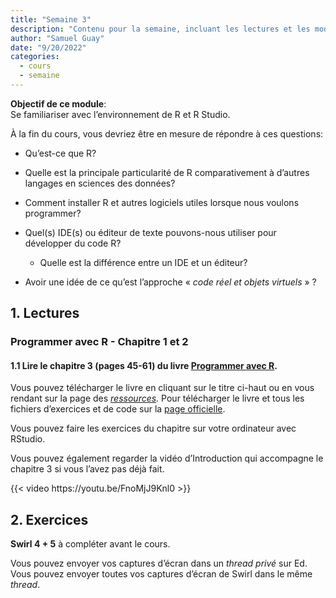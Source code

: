 ```yaml
---
title: "Semaine 3"
description: "Contenu pour la semaine, incluant les lectures et les modules"
author: "Samuel Guay"
date: "9/20/2022"
categories:
  - cours
  - semaine
---
```


**Objectif de ce module**:\
Se familiariser avec l'environnement de R et R Studio.

À la fin du cours, vous devriez être en mesure de répondre à ces questions:

-   Qu'est-ce que R?

-   Quelle est la principale particularité de R comparativement à d'autres
    langages en sciences des données?

-   Comment installer R et autres logiciels utiles lorsque nous voulons
    programmer?

-   Quel(s) IDE(s) ou éditeur de texte pouvons-nous utiliser pour développer du
    code R?

    -   Quelle est la différence entre un IDE et un éditeur?

-   Avoir une idée de ce qu'est l'approche « *code réel et objets virtuels* » ?

## 1. Lectures

### Programmer avec R - Chapitre 1 et 2

#### 1.1 Lire le **chapitre 3 (pages 45-61)** du livre [**Programmer avec R**](https://edstem.org/us/courses/6933/resources?download=20545).

::: callout-important
Vous pouvez télécharger le livre en cliquant sur le titre ci-haut ou en vous
rendant sur la page des
[*ressources*](https://edstem.org/us/courses/6933/resources)*.* Pour
télécharger le livre et tous les fichiers d'exercices et de code sur la [page
officielle](https://gitlab.com/vigou3/programmer-avec-r/-/package_files/49736237/download).
:::

Vous pouvez faire les exercices du chapitre sur votre ordinateur avec RStudio.

Vous pouvez également regarder la vidéo d'Introduction qui accompagne le
chapitre 3 si vous l'avez pas déjà fait.

{{< video https://youtu.be/FnoMjJ9Knl0 >}}

## 2. Exercices

**Swirl 4 + 5** à compléter avant le cours.

Vous pouvez envoyer vos captures d'écran dans un *thread privé* sur Ed. Vous
pouvez envoyer toutes vos captures d'écran de Swirl dans le même *thread*.
